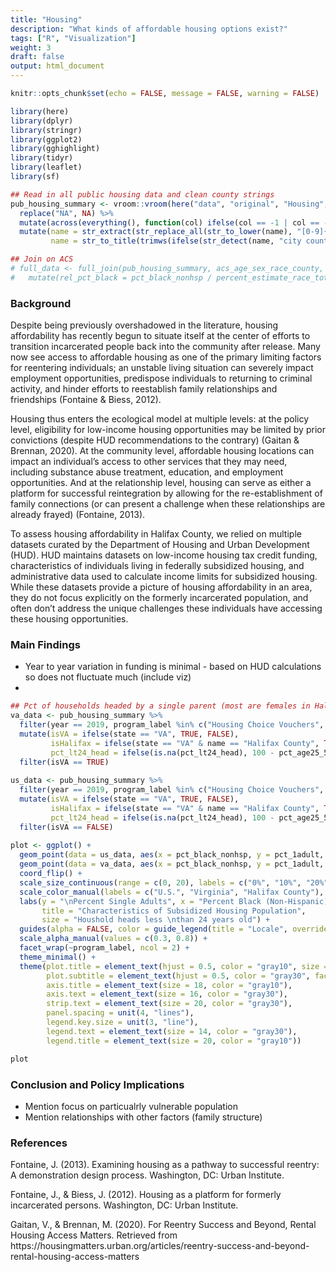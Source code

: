 ```yaml
---
title: "Housing"
description: "What kinds of affordable housing options exist?"
tags: ["R", "Visualization"]
weight: 3
draft: false
output: html_document
---
```


```r
knitr::opts_chunk$set(echo = FALSE, message = FALSE, warning = FALSE)

library(here)
library(dplyr)
library(stringr)
library(ggplot2)
library(gghighlight)
library(tidyr)
library(leaflet)
library(sf)

## Read in all public housing data and clean county strings
pub_housing_summary <- vroom::vroom(here("data", "original", "Housing", "county_pub_housing_2013_2019.csv")) %>%
  replace("NA", NA) %>%
  mutate(across(everything(), function(col) ifelse(col == -1 | col == -4 | col == -5, NA, col))) %>% ## -1 = NA, -4 = Suppressed, -5 = % reporting too low
  mutate(name = str_extract(str_replace_all(str_to_lower(name), "[0-9]{3} ", ""), "^([^,])+"), ## County names have numbers for some years, include state name after a comma for some years. Clean these
         name = str_to_title(trimws(ifelse(str_detect(name, "city county"), str_replace_all(name, "county", ""), name)))) ## Clean duplicated counties that are labeled as both city and county

## Join on ACS
# full_data <- full_join(pub_housing_summary, acs_age_sex_race_county, by = c("code" = "GEOID")) %>%
#   mutate(rel_pct_black = pct_black_nonhsp / percent_estimate_race_total_population_one_race_black_or_african_american_estimate)
```

### Background

Despite being previously overshadowed in the literature, housing affordability has recently begun to situate itself at the center of efforts to transition incarcerated people back into the community after release. Many now see access to affordable housing as one of the primary limiting factors for reentering individuals; an unstable living situation can severely impact employment opportunities, predispose individuals to returning to criminal activity, and hinder efforts to reestablish family relationships and friendships (Fontaine & Biess, 2012).

Housing thus enters the ecological model at multiple levels: at the policy level, eligibility for low-income housing opportunities may be limited by prior convictions (despite HUD recommendations to the contrary) (Gaitan & Brennan, 2020). At the community level, affordable housing locations can impact an individual’s access to other services that they may need, including substance abuse treatment, education, and employment opportunities. And at the relationship level, housing can serve as either a platform for successful reintegration by allowing for the re-establishment of family connections (or can present a challenge when these relationships are already frayed) (Fontaine, 2013).

To assess housing affordability in Halifax County, we relied on multiple datasets curated by the Department of Housing and Urban Development (HUD). HUD maintains datasets on low-income housing tax credit funding, characteristics of individuals living in federally subsidized housing, and administrative data used to calculate income limits for subsidized housing. While these datasets provide a picture of housing affordability in an area, they do not focus explicitly on the formerly incarcerated population, and often don’t address the unique challenges these individuals have accessing these housing opportunities.

### Main Findings

- Year to year variation in funding is minimal - based on HUD calculations so does not fluctuate much (include viz)
- 

```r
## Pct of households headed by a single parent (most are females in Halifax - can show)
va_data <- pub_housing_summary %>%
  filter(year == 2019, program_label %in% c("Housing Choice Vouchers", "Project Based Section 8")) %>%
  mutate(isVA = ifelse(state == "VA", TRUE, FALSE),
         isHalifax = ifelse(state == "VA" & name == "Halifax County", TRUE, FALSE),
         pct_lt24_head = ifelse(is.na(pct_lt24_head), 100 - pct_age25_50 - pct_age51_61 - pct_age62plus, pct_lt24_head)) %>%
  filter(isVA == TRUE)
  
us_data <- pub_housing_summary %>%
  filter(year == 2019, program_label %in% c("Housing Choice Vouchers", "Project Based Section 8")) %>%
  mutate(isVA = ifelse(state == "VA", TRUE, FALSE),
         isHalifax = ifelse(state == "VA" & name == "Halifax County", TRUE, FALSE),
         pct_lt24_head = ifelse(is.na(pct_lt24_head), 100 - pct_age25_50 - pct_age51_61 - pct_age62plus, pct_lt24_head)) %>%
  filter(isVA == FALSE)
  
plot <- ggplot() +
  geom_point(data = us_data, aes(x = pct_black_nonhsp, y = pct_1adult, color = interaction(isVA, isHalifax), size = pct_lt24_head, alpha = isVA), stroke = 1.25) +
  geom_point(data = va_data, aes(x = pct_black_nonhsp, y = pct_1adult, color = interaction(isVA, isHalifax), size = pct_lt24_head, alpha = isVA), stroke = 1.25) +
  coord_flip() +
  scale_size_continuous(range = c(0, 20), labels = c("0%", "10%", "20%", "30%", "40%")) +
  scale_color_manual(labels = c("U.S.", "Virginia", "Halifax County"), values = c("#e4e0cd", "#6b6385", "#FC4444"), na.translate=FALSE) +
  labs(y = "\nPercent Single Adults", x = "Percent Black (Non-Hispanic)\n", 
       title = "Characteristics of Subsidized Housing Population", 
       size = "Houshold heads less \nthan 24 years old") +
  guides(alpha = FALSE, color = guide_legend(title = "Locale", override.aes = list(size=10)), size = guide_legend(override.aes = list(shape = 21, alpha = 0.8))) +
  scale_alpha_manual(values = c(0.3, 0.8)) +
  facet_wrap(~program_label, ncol = 2) +
  theme_minimal() +
  theme(plot.title = element_text(hjust = 0.5, color = "gray10", size = 22), 
        plot.subtitle = element_text(hjust = 0.5, color = "gray30", face = "italic", size = 18),
        axis.title = element_text(size = 18, color = "gray10"),
        axis.text = element_text(size = 16, color = "gray30"),
        strip.text = element_text(size = 20, color = "gray30"),
        panel.spacing = unit(4, "lines"),
        legend.key.size = unit(3, "line"),
        legend.text = element_text(size = 14, color = "gray30"),
        legend.title = element_text(size = 20, color = "gray10"))

plot
```



### Conclusion and Policy Implications 

- Mention focus on particualrly vulnerable population
- Mention relationships with other factors (family structure)





### References 

Fontaine, J. (2013). Examining housing as a pathway to successful reentry: A demonstration design process. Washington, DC: Urban Institute.

Fontaine, J., & Biess, J. (2012). Housing as a platform for formerly incarcerated persons. Washington, DC: Urban Institute.

Gaitan, V., & Brennan, M. (2020). For Reentry Success and Beyond, Rental Housing Access Matters. Retrieved from https://housingmatters.urban.org/articles/reentry-success-and-beyond-rental-housing-access-matters




